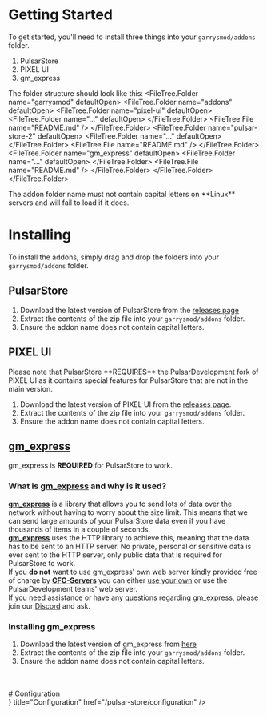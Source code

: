 
# Getting Started
To get started, you'll need to install three things into your `garrysmod/addons` folder.
1. PulsarStore
2. PIXEL UI
3. gm_express

The folder structure should look like this:
<FileTree>
	<FileTree.Folder name="garrysmod" defaultOpen>
		<FileTree.Folder name="addons" defaultOpen>
			<FileTree.Folder name="pixel-ui" defaultOpen>
				<FileTree.Folder name="..." defaultOpen>
				</FileTree.Folder>
				<FileTree.File name="README.md" />
			</FileTree.Folder>
			<FileTree.Folder name="pulsar-store-2" defaultOpen>
				<FileTree.Folder name="..." defaultOpen>
				</FileTree.Folder>
				<FileTree.File name="README.md" />
			</FileTree.Folder>
			<FileTree.Folder name="gm_express" defaultOpen>
				<FileTree.Folder name="..." defaultOpen>
				</FileTree.Folder>
				<FileTree.File name="README.md" />
			</FileTree.Folder>
		</FileTree.Folder>
	</FileTree.Folder>
</FileTree>


<Callout emoji="💡">
	The addon folder name must not contain capital letters on **Linux** servers and will fail to load if it does.
</Callout>

# Installing
To install the addons, simply drag and drop the folders into your `garrysmod/addons` folder.

## PulsarStore
1. Download the latest version of PulsarStore from the [releases page](https://www.gmodstore.com/market/view/pulsar-a-simple-ingame-store/versions)
2. Extract the contents of the zip file into your `garrysmod/addons` folder.
3. Ensure the addon name does not contain capital letters.

## PIXEL UI
<Callout emoji="💡">
	Please note that PulsarStore **REQUIRES** the PulsarDevelopment fork of PIXEL UI as it contains special features for PulsarStore that are not in the main version.
</Callout>

1. Download the latest version of PIXEL UI from the [releases page](https://github.com/Pulsar-Dev/pixel-ui/releases/tag/1.3.2).
2. Extract the contents of the zip file into your `garrysmod/addons` folder.
3. Ensure the addon name does not contain capital letters.

## [gm_express](https://github.com/CFC-Servers/gm_express)
gm_express is **REQUIRED** for PulsarStore to work.<br/>

### What is [gm_express](https://github.com/CFC-Servers/gm_express) and why is it used?
[**gm_express**](https://github.com/CFC-Servers/gm_express) is a library
that allows you to send lots of data over the network without having to worry about the size limit.
This means that we can send large amounts of your PulsarStore data even if you have thousands of items in a couple of seconds.<br/>
[**gm_express**](https://github.com/CFC-Servers/gm_express) uses the HTTP library to achieve this,
meaning that the data has to be sent to an HTTP server.
No private, personal or sensitive data is ever sent to the HTTP server, only public data that is required for PulsarStore to work.<br/>
If you **do not** want to use gm_express' own web server kindly provided free of charge by [**CFC-Servers**](https://github.com/CFC-Servers) you can either [use your own](https://github.com/CFC-Servers/gm_express_service) or use the PulsarDevelopment teams' web server.<br/>
If you need assistance or have any questions regarding gm_express, please join our [Discord](https://discord.gg/2ZQv7dVmtJ) and ask.

### Installing gm_express
1. Download the latest version of gm_express from [here](https://github.com/CFC-Servers/gm_express/archive/refs/heads/main.zip)
2. Extract the contents of the zip file into your `garrysmod/addons` folder.
3. Ensure the addon name does not contain capital letters.

<br/>
<br/>
# Configuration
<br/>
<Card
	icon={
		<svg
			xmlns="http://www.w3.org/2000/svg"
			viewBox="0 0 512 512"
			className="h-6 w-6 fill-current"
		>
			<path d="M224 80V432H448c8.8 0 16-7.2 16-16V96c0-8.8-7.2-16-16-16H224zM0 96C0 60.7 28.7 32 64 32H448c35.3 0 64 28.7 64 64V416c0 35.3-28.7 64-64 64H64c-35.3 0-64-28.7-64-64V96zm64 24c0 13.3 10.7 24 24 24h48c13.3 0 24-10.7 24-24s-10.7-24-24-24H88c-13.3 0-24 10.7-24 24zm24 72c-13.3 0-24 10.7-24 24s10.7 24 24 24h48c13.3 0 24-10.7 24-24s-10.7-24-24-24H88zM64 312c0 13.3 10.7 24 24 24h48c13.3 0 24-10.7 24-24s-10.7-24-24-24H88c-13.3 0-24 10.7-24 24z" />
		</svg>
	}
	title="Configuration"
	href="/pulsar-store/configuration"
/>
